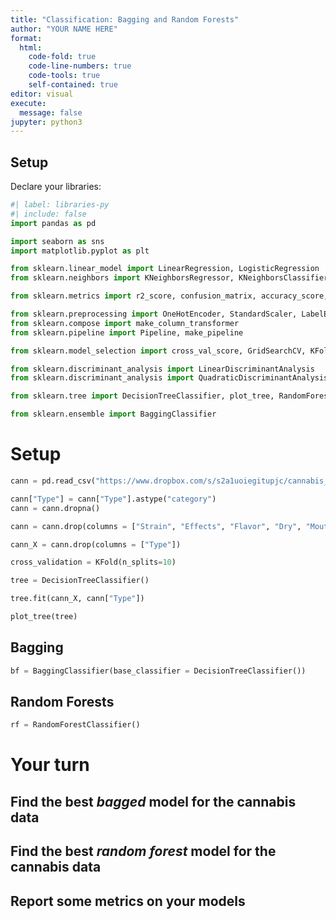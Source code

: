 ```yaml
---
title: "Classification: Bagging and Random Forests"
author: "YOUR NAME HERE"
format: 
  html:
    code-fold: true
    code-line-numbers: true
    code-tools: true
    self-contained: true
editor: visual
execute:
  message: false
jupyter: python3
---
```


## Setup

Declare your libraries:


```python
#| label: libraries-py
#| include: false
import pandas as pd

import seaborn as sns
import matplotlib.pyplot as plt

from sklearn.linear_model import LinearRegression, LogisticRegression
from sklearn.neighbors import KNeighborsRegressor, KNeighborsClassifier

from sklearn.metrics import r2_score, confusion_matrix, accuracy_score, precision_score, recall_score, roc_auc_score, make_scorer

from sklearn.preprocessing import OneHotEncoder, StandardScaler, LabelEncoder
from sklearn.compose import make_column_transformer
from sklearn.pipeline import Pipeline, make_pipeline

from sklearn.model_selection import cross_val_score, GridSearchCV, KFold

from sklearn.discriminant_analysis import LinearDiscriminantAnalysis
from sklearn.discriminant_analysis import QuadraticDiscriminantAnalysis

from sklearn.tree import DecisionTreeClassifier, plot_tree, RandomForestClassifier

from sklearn.ensemble import BaggingClassifier
```

# Setup


```python

cann = pd.read_csv("https://www.dropbox.com/s/s2a1uoiegitupjc/cannabis_full.csv?dl=1")

cann["Type"] = cann["Type"].astype("category")
cann = cann.dropna() 

cann = cann.drop(columns = ["Strain", "Effects", "Flavor", "Dry", "Mouth"])

cann_X = cann.drop(columns = ["Type"])

cross_validation = KFold(n_splits=10)

```

```python

tree = DecisionTreeClassifier()

tree.fit(cann_X, cann["Type"])

plot_tree(tree)

```

## Bagging


```python

bf = BaggingClassifier(base_classifier = DecisionTreeClassifier())

```

## Random Forests


```python

rf = RandomForestClassifier()

```

# Your turn

## Find the best *bagged* model for the cannabis data
## Find the best *random forest* model for the cannabis data
## Report some metrics on your models
